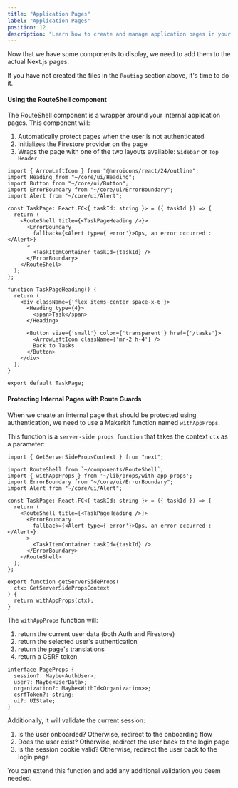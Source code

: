 ```yaml
---
title: "Application Pages"
label: "Application Pages"
position: 12
description: "Learn how to create and manage application pages in your Makerkit app"
---
```


Now that we have some components to display, we need to add them to the actual Next.js pages.

If you have not created the files in the `Routing` section above, it's time to do it.

#### Using the RouteShell component

The RouteShell component is a wrapper around your internal application pages. This component will:

1. Automatically protect pages when the user is not authenticated
2. Initializes the Firestore provider on the page
3. Wraps the page with one of the two layouts available: `Sidebar` or `Top Header`

```tsx {9,15}
import { ArrowLeftIcon } from "@heroicons/react/24/outline";
import Heading from "~/core/ui/Heading";
import Button from "~/core/ui/Button";
import ErrorBoundary from "~/core/ui/ErrorBoundary";
import Alert from "~/core/ui/Alert";

const TaskPage: React.FC<{ taskId: string }> = ({ taskId }) => {
  return (
    <RouteShell title={<TaskPageHeading />}>
      <ErrorBoundary
        fallback={<Alert type={'error'}>Ops, an error occurred :</Alert>}
      >
        <TaskItemContainer taskId={taskId} />
      </ErrorBoundary>
    </RouteShell>
  );
};

function TaskPageHeading() {
  return (
    <div className={'flex items-center space-x-6'}>
      <Heading type={4}>
        <span>Task</span>
      </Heading>

      <Button size={'small'} color={'transparent'} href={'/tasks'}>
        <ArrowLeftIcon className={'mr-2 h-4'} />
        Back to Tasks
      </Button>
    </div>
  );
}

export default TaskPage;
```

#### Protecting Internal Pages with Route Guards

When we create an internal page that should be protected using authentication, we need to use a Makerkit function named `withAppProps`.

This function is a `server-side props function` that takes the context `ctx` as a parameter:

```tsx {20-24}
import { GetServerSidePropsContext } from "next";

import RouteShell from `~/components/RouteShell`;
import { withAppProps } from '~/lib/props/with-app-props';
import ErrorBoundary from "~/core/ui/ErrorBoundary";
import Alert from "~/core/ui/Alert";

const TaskPage: React.FC<{ taskId: string }> = ({ taskId }) => {
  return (
    <RouteShell title={<TaskPageHeading />}>
      <ErrorBoundary
        fallback={<Alert type={'error'}>Ops, an error occurred :</Alert>}
      >
        <TaskItemContainer taskId={taskId} />
      </ErrorBoundary>
    </RouteShell>
  );
};

export function getServerSideProps(
  ctx: GetServerSidePropsContext
) {
  return withAppProps(ctx);
}
```

The `withAppProps` function will:

1. return the current user data (both Auth and Firestore)
2. return the selected user's authentication
3. return the page's translations
4. return a CSRF token

```tsx
interface PageProps {
  session?: Maybe<AuthUser>;
  user?: Maybe<UserData>;
  organization?: Maybe<WithId<Organization>>;
  csrfToken?: string;
  ui?: UIState;
}
```

Additionally, it will validate the current session:

1. Is the user onboarded? Otherwise, redirect to the onboarding flow
2. Does the user exist? Otherwise, redirect the user back to the login page
3. Is the session cookie valid? Otherwise, redirect the user back to the login page

You can extend this function and add any additional validation you deem needed.